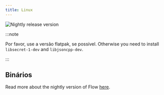 ```yaml
---
title: Linux
---
```


![Nightly release version](https://img.shields.io/badge/dynamic/yaml?color=f7d28c&label=Nightly&query=%24.version&url=https%3A%2F%2Fraw.githubusercontent.com%2FLinwoodDev%2FFlow%2Fnightly%2Fapp%2Fpubspec.yaml&style=for-the-badge)


:::note

Por favor, use a versão flatpak, se possível.
Otherwise you need to install `libsecret-1-dev` and `libjsoncpp-dev`.

:::

## Binários

<Tabs>
<TabItem label="Nightly">
  <CardGrid>
    <DownloadButton href="https://github.com/LinwoodDev/Flow/releases/download/nightly/linwood-Flow-linux-x86_64.tar.gz" title="Portable"/>
    <DownloadButton href="https://github.com/LinwoodDev/Flow/releases/download/nightly/linwood-Flow-linux-x86_64.deb" title="DEB"/>
    <DownloadButton href="https://github.com/LinwoodDev/Flow/releases/download/nightly/linwood-Flow-linux-x86_64.rpm" title="RPM"/>
    <DownloadButton href="https://github.com/LinwoodDev/Flow/releases/download/nightly/linwood-Flow-linux-x86_64.AppImage" title="AppImage"/>
  </CardGrid>
</TabItem>
</Tabs>

Read more about the nightly version of Flow [here](/community/nightly).
